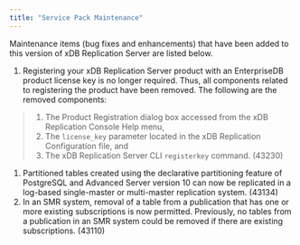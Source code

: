 ```yaml
---
title: "Service Pack Maintenance"
---
```


<div id="service_pack_maintenance" class="registered_link"></div>

Maintenance items (bug fixes and enhancements) that have been added to this version of xDB Replication Server are listed below.

1.  Registering your xDB Replication Server product with an EnterpriseDB product license key is no longer required. Thus, all components related to registering the product have been removed. The following are the removed components:

> 1.  The Product Registration dialog box accessed from the xDB Replication Console Help menu,
> 2.  The `license_key` parameter located in the xDB Replication Configuration file, and
> 3.  The xDB Replication Server CLI `registerkey` command. (43230)

1.  Partitioned tables created using the declarative partitioning feature of PostgreSQL and Advanced Server version 10 can now be replicated in a log-based single-master or multi-master replication system. (43134)
2.  In an SMR system, removal of a table from a publication that has one or more existing subscriptions is now permitted. Previously, no tables from a publication in an SMR system could be removed if there are existing subscriptions. (43110)
